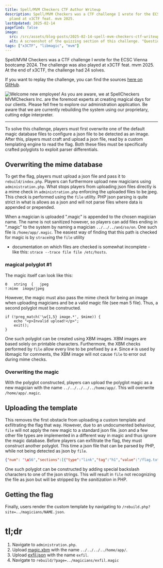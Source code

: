 ```yaml
---
title: Spell/MVM Checkers CTF Author Writeup
description: Spell/MVM Checkers was a CTF challenge I wrote for the ECSC Vienna bootcamp 2024. The challenge was also
  plaed at x3CTF feat. mvm 2025.
lastUpdated: 2025-02-14
pagefind: false
image:
  src: /src/assets/blog-posts/2025-02-14-spell-mvm-checkers-ctf-writeup/mvm-checkers-x3ctf.png
  alt: A screenshot of the quizzing section of this challenge. "Question 1. What is the meaning of life? 42, There is no meaning, To be happy, To help others."
tags: ["x3CTF", "libmagic", "mvm"]
---
```


Spell/MVM Checkers was a CTF challenge I wrote for the ECSC Vienna bootcamp 2024. The challenge was also
played at x3CTF feat. mvm 2025. At the end of x3CTF, the challenge had 24 solves.

If you want to replay the challenge, you can find the sources [here on GitHub](https://github.com/jonasheschl/SpellCheckers-Inc/).

![Welcome new employee! As you are aware, we at SpellCheckers MVMCheckers Inc. are the foremost experts at creating magical days for our clients. Please fell free to explore our administration application. Be aware that we are currently rebuilding the system using our proprietary, cutting edge interpreter.](../../../assets/blog-posts/2025-02-14-spell-mvm-checkers-ctf-writeup/mvm-checkers-x3ctf.png)

---

To solve this challenge, players must first overwrite one of the default magic database files to configure a json
file to be detected as an image. After this, players must craft and upload a json file, read by a custom templating
engine to read the flag. Both these files must be specifically crafted polyglots to exploit parser differentials.

## Overwriting the mime database

To get the flag, players must upload a json file and pass it to `rebuild/index.php`. Players can furthermore upload new
magicians using `administration.php`. What stops players from uploading json files directly is a mime check in
`administration.php` enforcing the uploaded files to be jpeg. This check is performed using the `file` utility. PHP json
parsing is quite strict in what is allows as a json and will not parse files where data is appended or prepended.

When a magician is uploaded ".magic" is appended to the chosen magician name. The name is not sanitized however, so
players can add files ending in ".magic" to the system by naming a magician `../../../and/so/on`. One such file is
`/home/app/.magic`. The easiest way of finding that this path is checked for magic is by `strace`ing the `file` utility
- documentation on which files are checked is somewhat incomplete - like this: `strace --trace file file /etc/hosts`.

### magical polyglot #1

The magic itself can look like this:

```
0	string  {	jpeg
!:mime  image/jpeg
```

However, the magic must also pass the mime check for being an image when uploading magicians and be a valid magic file
(see man 5 file). Thus, a second polyglot must be constructed.

```
if (!preg_match('\w{1,5} image.*', $mime)) {
    echo "<p>Invalid upload!</p>";
    exit();
}
```

One such polyglot can be created using XBM images. XBM images are based solely on printable characters. Furthermore,
the XBM checks performed by `file` allow every line to be prefixed by a `#`. Since `#` is used by libmagic for comments,
the XBM image will not cause `file` to error out during mime checks.

### Overwriting the magic

With the polyglot constructed, players can upload the polyglot magic as a new magician with the name
`../../../../../home/app/`. This will overwrite `/home/app/.magic`.

## Uploading the template

This removes the first obstacle from uploading a custom template and exfiltrating the flag that way. However, due to an
undocumented behaviour, `file` will not apply the new magic to a standard json file. json and a few other file types
are implemented in a different way in magic and thus ignore the magic database. Before players can exfiltrate the flag,
they must construct another polyglot. This time a json file that can be parsed by PHP, while not being detected as json
by `file`.

```json
{"num": "\x56","sections":[{"type":"link","tag":"h1","value":"/flag.txt"}]}
```

One such polyglot can be constructed by adding special backslash characters to one of the json strings. This will result
in `file` not recognizing the file as json but will be stripped by the *sanitization* in PHP.

## Getting the flag

Finally, users render the custom template by navigating to `/rebuild.php?site=../magicians/NAME.json`.

# tl;dr

1. Navigate to `administration.php`.
2. Upload [magic.xbm](/2025-02-14-spell-mvm-checkers-ctf-writeup/magic.xbm) with the name `../../../../home/app/`.
3. Upload [exfil.json](/2025-02-14-spell-mvm-checkers-ctf-writeup/exfil.json) with the name `exfil`.
4. Navigate to `rebuild/?page=../magicians/exfil.magic`
